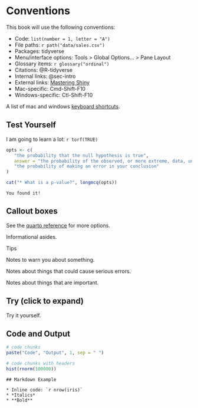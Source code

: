 # Conventions {#sec-conventions}

This book will use the following conventions:

* Code: `list(number = 1, letter = "A")`
* File paths: `r path("data/sales.csv")`
* Packages: <pkg>tidyverse</pkg>
* Menu/interface options: <if>Tools > Global Options... > Pane Layout</if>
* Glossary items: `r glossary("ordinal")`
* Citations: @R-tidyverse
* Internal links: @sec-intro
* External links: [Mastering Shiny](https://mastering-shiny.org/){target="_blank"}
* Mac-specific: <mac>Cmd-Shift-F10</mac> 
* Windows-specific: <pc>Ctl-Shift-F10</pc>

A list of mac and windows [keyboard shortcuts](https://support.posit.co/hc/en-us/articles/200711853-Keyboard-Shortcuts-in-the-RStudio-IDE).


## Test Yourself

I am going to learn a lot: `r torf(TRUE)`

```r
opts <- c(
   "the probability that the null hypothesis is true",
   answer = "the probability of the observed, or more extreme, data, under the assumption that the null-hypothesis is true",
   "the probability of making an error in your conclusion"
)

cat("* What is a p-value?", longmcq(opts))
```


```block
You found it!
```

## Callout boxes

[See the [quarto reference](https://quarto.org/docs/authoring/callouts.html) for more options.]{.aside}

::: {.callout-note}
Informational asides.
:::

::: {.callout-tip}
Tips
:::

::: {.callout-warning}
Notes to warn you about something.
:::

::: {.callout-caution}
Notes about things that could cause serious errors.
:::

::: {.callout-important}
Notes about things that are important.
:::

::: {.callout-note .try collapse="true"}
## Try (click to expand)
Try it yourself.
:::

## Code and Output

```r
# code chunks
paste("Code", "Output", 1, sep = " ")
```

```r
# code chunks with headers
hist(rnorm(100000))
```

```verbatim
## Markdown Example

* Inline code: `r nrow(iris)`
* *Italics*
* **Bold**
```



